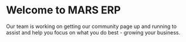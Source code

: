 # Welcome to MARS ERP

Our team is working on getting our community page up and running to assist and help you focus on what you do best - growing your business.